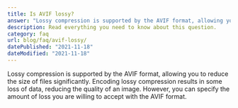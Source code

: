 ```yaml
---
title: Is AVIF lossy?
answer: "Lossy compression is supported by the AVIF format, allowing you to reduce the size of files significantly. Encoding lossy compression results in some loss of data, reducing the quality of an image. However, you can specify the amount of loss you are willing to accept with the AVIF format."
description: Read everything you need to know about this question.
category: faq
url: blog/faq/avif-lossy/
datePublished: "2021-11-18"
dateModified: "2021-11-18"
---
```


Lossy compression is supported by the AVIF format, allowing you to reduce the size of files significantly. Encoding lossy compression results in some loss of data, reducing the quality of an image. However, you can specify the amount of loss you are willing to accept with the AVIF format.
